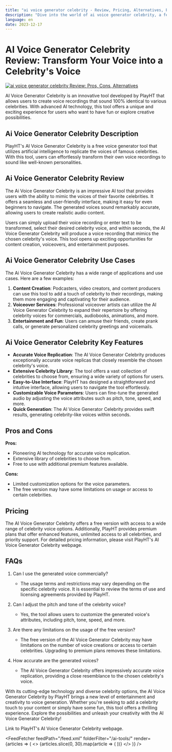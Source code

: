 ```yaml
---
title: "ai voice generator celebrity - Review, Pricing, Alternatives, Pros & Cons"
description: "Dive into the world of ai voice generator celebrity, a feature-rich AI tool. Learn about its features, pricing, and how it's making an impact. Don't miss out!"
language: en
date: 2023-12-17
---
```

        
# AI Voice Generator Celebrity Review: Transform Your Voice into a Celebrity's Voice


<BlogHeader />


[![ai voice generator celebrity Review: Pros, Cons, Alternatives](/ai-tools/ai-voice-generator-celebrity.png)](https://play.ht/use-cases/celebrity-voice-generator/)



AI Voice Generator Celebrity is an innovative tool developed by PlayHT that allows users to create voice recordings that sound 100% identical to various celebrities. With advanced AI technology, this tool offers a unique and exciting experience for users who want to have fun or explore creative possibilities.

## Ai Voice Generator Celebrity Description

PlayHT's AI Voice Generator Celebrity is a free voice generator tool that utilizes artificial intelligence to replicate the voices of famous celebrities. With this tool, users can effortlessly transform their own voice recordings to sound like well-known personalities.

## Ai Voice Generator Celebrity Review

The Ai Voice Generator Celebrity is an impressive AI tool that provides users with the ability to mimic the voices of their favorite celebrities. It offers a seamless and user-friendly interface, making it easy for even beginners to navigate. The generated voices sound remarkably accurate, allowing users to create realistic audio content.

Users can simply upload their voice recording or enter text to be transformed, select their desired celebrity voice, and within seconds, the AI Voice Generator Celebrity will produce a voice recording that mimics the chosen celebrity's voice. This tool opens up exciting opportunities for content creation, voiceovers, and entertainment purposes.

## Ai Voice Generator Celebrity Use Cases

The Ai Voice Generator Celebrity has a wide range of applications and use cases. Here are a few examples:

1. **Content Creation**: Podcasters, video creators, and content producers can use this tool to add a touch of celebrity to their recordings, making them more engaging and captivating for their audience.
2. **Voiceover Services**: Professional voiceover artists can utilize the AI Voice Generator Celebrity to expand their repertoire by offering celebrity voices for commercials, audiobooks, animations, and more.
3. **Entertainment and Fun**: Users can amuse their friends, create prank calls, or generate personalized celebrity greetings and voicemails.

## Ai Voice Generator Celebrity Key Features

- **Accurate Voice Replication**: The AI Voice Generator Celebrity produces exceptionally accurate voice replicas that closely resemble the chosen celebrity's voice.
- **Extensive Celebrity Library**: The tool offers a vast collection of celebrities to choose from, ensuring a wide variety of options for users.
- **Easy-to-Use Interface**: PlayHT has designed a straightforward and intuitive interface, allowing users to navigate the tool effortlessly.
- **Customizable Voice Parameters**: Users can fine-tune the generated audio by adjusting the voice attributes such as pitch, tone, speed, and more.
- **Quick Generation**: The AI Voice Generator Celebrity provides swift results, generating celebrity-like voices within seconds.

## Pros and Cons

**Pros:**
- Pioneering AI technology for accurate voice replication.
- Extensive library of celebrities to choose from.
- Free to use with additional premium features available.

**Cons:**
- Limited customization options for the voice parameters.
- The free version may have some limitations on usage or access to certain celebrities.

## Pricing

The AI Voice Generator Celebrity offers a free version with access to a wide range of celebrity voice options. Additionally, PlayHT provides premium plans that offer enhanced features, unlimited access to all celebrities, and priority support. For detailed pricing information, please visit PlayHT's AI Voice Generator Celebrity webpage.

## FAQs

1. Can I use the generated voice commercially?
   - The usage terms and restrictions may vary depending on the specific celebrity voice. It is essential to review the terms of use and licensing agreements provided by PlayHT.

2. Can I adjust the pitch and tone of the celebrity voice?
   - Yes, the tool allows users to customize the generated voice's attributes, including pitch, tone, speed, and more.

3. Are there any limitations on the usage of the free version?
   - The free version of the AI Voice Generator Celebrity may have limitations on the number of voice creations or access to certain celebrities. Upgrading to premium plans removes these limitations.

4. How accurate are the generated voices?
   - The AI Voice Generator Celebrity offers impressively accurate voice replication, providing a close resemblance to the chosen celebrity's voice.

With its cutting-edge technology and diverse celebrity options, the AI Voice Generator Celebrity by PlayHT brings a new level of entertainment and creativity to voice generation. Whether you're seeking to add a celebrity touch to your content or simply have some fun, this tool offers a thrilling experience. Explore the possibilities and unleash your creativity with the AI Voice Generator Celebrity!

Link to PlayHT's AI Voice Generator Celebrity webpage.


<AdComponent />


<FeedFetcher feedPath="/feed.xml" folderFilter="/ai-tools/" render={articles => (
    <>
        <Cards>
            {articles.slice(0, 30).map(article => (
                <Card key={article.link} title={article.title} href={article.link} />
            ))}
        </Cards>
    </>
)} />

